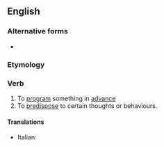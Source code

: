 ==English==

===Alternative forms===
* {{l|en|preprogramme}}

===Etymology===
{{prefix|en|pre|program}}

===Verb===
{{en-verb|preprogramm|pres_ptc2=preprograming|past2=preprogramed}} {{lb|en|transitive}}

# To [[program]] something in [[advance]]
# To [[predispose]] to certain thoughts or behaviours.
#: {{ux|en|hard-wired behavior, or behavior that a dog's genetics have '''preprogrammed''' him to do}}

====Translations====
{{trans-top|program something in advance}}
* Italian: {{t|it|preprogrammare}}
{{trans-mid}}
{{trans-bottom}}

{{trans-top|predispose to certain thoughts or behaviours}}
{{trans-mid}}
{{trans-bottom}}